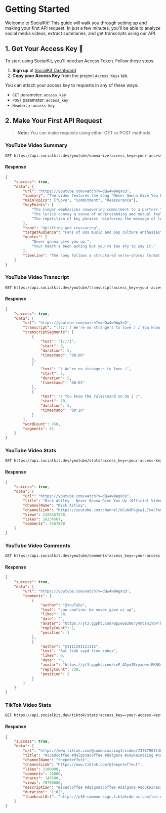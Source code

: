 # Getting Started

Welcome to SocialKit! This guide will walk you through setting up and making your first API request. In just a few minutes, you'll be able to analyze social media videos, extract summaries, and get transcripts using our API.

## 1. Get Your Access Key 🔑

To start using SocialKit, you'll need an Access Token. Follow these steps:

1. **Sign up** at [SocialKit Dashboard](https://socialkit.dev/login)
2. **Copy your Access Key** from the project `Access Keys` tab.

You can attach your access key to requests in any of these ways:

- `GET` parameter: `access_key`
- `POST` parameter: `access_key`
- `Header`: `x-access-key`

## 2. Make Your First API Request

> **Note:** You can make requests using either GET or POST methods.

### YouTube Video Summary

```bash copy
GET https://api.socialkit.dev/youtube/summarize?access_key=<your-access-key>&url=https://youtube.com/watch?v=dQw4w9WgXcQ
```

#### Response

```json
{
	"success": true,
	"data": {
		"url": "https://youtube.com/watch?v=dQw4w9WgXcQ",
		"summary": "The video features the song 'Never Gonna Give You Up' by Rick Astley, which expresses themes of love, commitment, and reassurance in a romantic relationship.",
		"mainTopics": ["Love", "Commitment", "Reassurance"],
		"keyPoints": [
			"The singer emphasizes unwavering commitment to a partner.",
			"The lyrics convey a sense of understanding and mutual feelings.",
			"The repetition of key phrases reinforces the message of loyalty."
		],
		"tone": "Uplifting and reassuring",
		"targetAudience": "Fans of 80s music and pop culture enthusiasts",
		"quotes": [
			"Never gonna give you up.",
			"Your heart's been aching but you're too shy to say it."
		],
		"timeline": "The song follows a structured verse-chorus format, alternating between expressions of commitment and emotional connection."
	}
}
```

### YouTube Video Transcript

```bash copy
GET https://api.socialkit.dev/youtube/transcript?access_key=<your-access-key>&url=https://youtube.com/watch?v=dQw4w9WgXcQ
```

#### Response

```json
{
	"success": true,
	"data": {
		"url": "https://youtube.com/watch?v=dQw4w9WgXcQ",
		"transcript": "[♪♪♪] ♪ We're no strangers to love ♪ ♪ You know the rules\nand so do I ♪ ♪ A full commitment's\nwhat I'm thinking of ♪ ♪ You wouldn't get this\nfrom any other guy ♪ ♪ I just wanna tell you\nhow I'm feeling ♪ ♪ Gotta make you understand ♪ ♪ Never gonna give you up ♪ ♪ Never gonna let you down ♪ ♪ Never gonna run around\nand desert you ♪ ♪ Never gonna make you cry ♪ ♪ Never gonna say goodbye ♪ ♪ Never gonna tell a lie\nand hurt you ♪",
		"transcriptSegments": [
			{
				"text": "[♪♪♪]",
				"start": 0,
				"duration": 5,
				"timestamp": "00:00"
			},
			{
				"text": "♪ We're no strangers to love ♪",
				"start": 5,
				"duration": 5,
				"timestamp": "00:05"
			},
			{
				"text": "♪ You know the rules\nand so do I ♪",
				"start": 10,
				"duration": 5,
				"timestamp": "00:10"
			}
		],
		"wordCount": 458,
		"segments": 61
	}
}
```

### YouTube Video Stats

```bash copy
GET https://api.socialkit.dev/youtube/stats?access_key=<your-access-key>&url=https://youtube.com/watch?v=dQw4w9WgXcQ
```

#### Response

```json
{
	"success": true,
	"data": {
		"url": "https://youtube.com/watch?v=dQw4w9WgXcQ",
		"title": "Rick Astley - Never Gonna Give You Up (Official Video)",
		"channelName": "Rick Astley",
		"channelLink": "https://youtube.com/channel/UCuAXFkgsw1L7xaCfnd5JJOw",
		"views": 1428567890,
		"likes": 16234567,
		"comments": 4567890
	}
}
```

### YouTube Video Comments

```bash copy
GET https://api.socialkit.dev/youtube/comments?access_key=<your-access-key>&url=https://youtube.com/watch?v=dQw4w9WgXcQ&limit=2
```

#### Response

```json
{
	"success": true,
	"data": {
		"url": "https://youtube.com/watch?v=dQw4w9WgXcQ",
		"comments": [
			{
				"author": "@YouTube",
				"text": "can confirm: he never gave us up",
				"likes": 88,
				"date": "",
				"avatar": "https://yt3.ggpht.com/Bg5wS82KGryRmcsn1YbPThtbXoTmj2XJ9_7LmuE2RF6wbKJBkovfRypbSz6UD3gEu_nHiwGZtQ=s88-c-k-c0x00ffffff-no-rj",
				"replyCount": 1,
				"position": 1
			},
			{
				"author": "@IIIII911IIIII",
				"text": "But link sayd free robux",
				"likes": 0,
				"date": "",
				"avatar": "https://yt3.ggpht.com/ixP_4DyuJRryaowxiBKNKv_pvpbEyQHIQrHCZODkNBW-0Lk7eTYo_vL1iB3mL4TFgnV0PNVQiQ=s88-c-k-c0x00ffffff-no-rj",
				"replyCount": 738,
				"position": 2
			}
		]
	}
}
```

### TikTok Video Stats

```bash copy
GET https://api.socialkit.dev/tiktok/stats?access_key=<your-access-key>&url=https://www.tiktok.com/@soukainasing1/video/7370790114802322694
```

#### Response

```json
{
	"success": true,
	"data": {
		"url": "https://www.tiktok.com/@soukainasing1/video/7370790114802322694?q=coffee",
		"title": "#icedcoffee #dalgonacoffee #dalgona #soukainasing #coffeetiktok #bottlecoffee #icedlatte #easyrecipe #cafe #nescafe #nestle #coffee #refreshing #learnontiktok #قهوة_باردة #قهوة #foryoupage #fyp",
		"channelName": "thepeteffect",
		"channelLink": "https://www.tiktok.com/@thepeteffect",
		"likes": 2100000,
		"comments": 26000,
		"shares": 147600,
		"views": 70700000,
		"description": "#icedcoffee #dalgonacoffee #dalgona #soukainasing #coffeetiktok #bottlecoffee #icedlatte #easyrecipe #cafe #nescafe #nestle #coffee #refreshing #learnontiktok #قهوة_باردة #قهوة #foryoupage #fyp",
		"duration": "1:02",
		"thumbnailUrl": "https://p16-common-sign.tiktokcdn-us.com/tos-maliva-avt-0068/2a1821f54d82fb691390afcccb773d78~tplv-tiktokx-cropcenter:100:100.jpeg?dr=9640&refresh_token=051f7c8b&x-expires=1759514400&x-signature=IoW4IL0SRYOY83gQuyROCbF%2BQbw%3D&t=4d5b0474&ps=13740610&shp=a5d48078&shcp=81f88b70&idc=useast5"
	}
}
```
